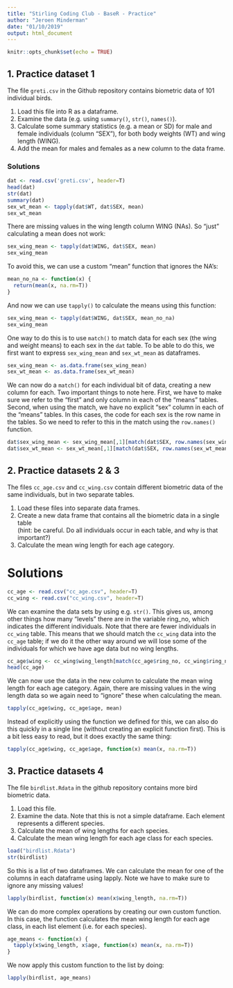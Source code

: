 ```yaml
---
title: "Stirling Coding Club - BaseR - Practice"
author: "Jeroen Minderman"
date: "01/10/2019"
output: html_document
---
```


```r
knitr::opts_chunk$set(echo = TRUE)

```

## 1. Practice dataset 1

The file `greti.csv` in the Github repository contains biometric data of 101 individual birds.

1. Load this file into R as a dataframe.  
2. Examine the data (e.g. using `summary()`, `str()`, `names()`).  
3. Calculate some summary statistics (e.g. a mean or SD) for male and female individuals (column "SEX"), for both body weights (WT) and wing length (WING).  
4. Add the mean for males and females as a new column to the data frame.  

### Solutions

```r
dat <- read.csv('greti.csv', header=T)
head(dat)
str(dat)
summary(dat)
sex_wt_mean <- tapply(dat$WT, dat$SEX, mean)
sex_wt_mean
```
There are missing values in the wing length column WING (NAs). So "just" calculating a mean does not work:
```r
sex_wing_mean <- tapply(dat$WING, dat$SEX, mean)
sex_wing_mean
```
To avoid this, we can use a custom "mean" function that ignores the NA's:
```r
mean_no_na <- function(x) {
  return(mean(x, na.rm=T))
}
```
And now we can use `tapply()` to calculate the means using this function:
```r
sex_wing_mean <- tapply(dat$WING, dat$SEX, mean_no_na)
sex_wing_mean
```
One way to do this is to use `match()` to match data for each sex (the wing and weight means) to each sex in the `dat` table.
To be able to do this, we first want to express `sex_wing_mean` and `sex_wt_mean` as dataframes.
```r
sex_wing_mean <- as.data.frame(sex_wing_mean)
sex_wt_mean <- as.data.frame(sex_wt_mean)
```
We can now do a `match()` for each individual bit of data, creating a new column for each. 
Two important things to note here.
First, we have to make sure we refer to the "first" and only column in each of the "means" tables.
Second, when using the match, we have no explicit "sex" column in each of the "means" tables. In this cases, the code for each sex is the row name in the tables. So we need to refer to this in the match using the `row.names()` function.
```r
dat$sex_wing_mean <- sex_wing_mean[,1][match(dat$SEX, row.names(sex_wing_mean))]
dat$sex_wt_mean <- sex_wt_mean[,1][match(dat$SEX, row.names(sex_wt_mean))]
```


## 2. Practice datasets 2 & 3

The files `cc_age.csv` and `cc_wing.csv` contain different biometric data of the same individuals, but in two separate tables.

1. Load these files into separate data frames.  
2. Create a new data frame that contains all the biometric data in a single table    
(hint: be careful. Do all individuals occur in each table, and why is that important?)  
3. Calculate the mean wing length for each age category.  

# Solutions

```r
cc_age <- read.csv("cc_age.csv", header=T)
cc_wing <- read.csv("cc_wing.csv", header=T)
```

We can examine the data sets by using e.g. `str()`. This gives us, among other things how many "levels" there are in the variable ring_no, which indicates the different individuals.
Note that there are fewer individuals in `cc_wing` table.
This means that we should match the `cc_wing` data into the `cc_age` table; if we do it the other way around we will lose some of the individuals for which we have age data but no wing lengths.

```r
cc_age$wing <- cc_wing$wing_length[match(cc_age$ring_no, cc_wing$ring_no)]
head(cc_age)
```
We can now use the data in the new column to calculate the mean wing length for each age category.
Again, there are missing values in the wing length data so we again need to "ignore" these when calculating the mean.
```r
tapply(cc_age$wing, cc_age$age, mean)
```
Instead of explicitly using the function we defined for this, we can also do this quickly in a single line (without creating an explicit function first). This is a bit less easy to read, but it does exactly the same thing:
```r
tapply(cc_age$wing, cc_age$age, function(x) mean(x, na.rm=T))
```

## 3. Practice datasets 4

The file `birdlist.Rdata` in the github repository contains more bird biometric data.  

1. Load this file.  
2. Examine the data. Note that this is not a simple dataframe. Each element represents a different species.  
3. Calculate the mean of wing lengths for each species.  
4. Calculate the mean wing length for each age class for each species.  

```r
load("birdlist.Rdata")
str(birdlist)
```
So this is a list of two dataframes.
We can calculate the mean for one of the columns in each dataframe using lapply.
Note we have to make sure to ignore any missing values!
```r
lapply(birdlist, function(x) mean(x$wing_length, na.rm=T))
```
We can do more complex operations by creating our own custom function.
In this case, the function calculates the mean wing length for each age class, in each list element (i.e. for each species).
```r
age_means <- function(x) {
  tapply(x$wing_length, x$age, function(x) mean(x, na.rm=T))
}
```
We now apply this custom function to the list by doing:
```r
lapply(birdlist, age_means)
```
